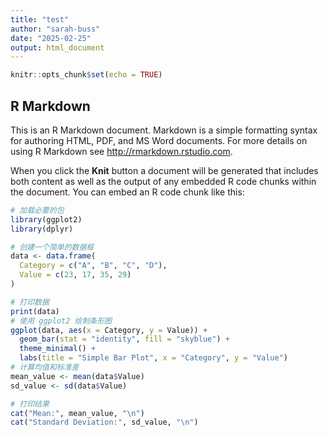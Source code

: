 ```yaml
---
title: "test"
author: "sarah-buss"
date: "2025-02-25"
output: html_document
---
```


```r
knitr::opts_chunk$set(echo = TRUE)
```

## R Markdown

This is an R Markdown document. Markdown is a simple formatting syntax for authoring HTML, PDF, and MS Word documents. For more details on using R Markdown see <http://rmarkdown.rstudio.com>.

When you click the **Knit** button a document will be generated that includes both content as well as the output of any embedded R code chunks within the document. You can embed an R code chunk like this:

```r
# 加载必要的包
library(ggplot2)
library(dplyr)

# 创建一个简单的数据框
data <- data.frame(
  Category = c("A", "B", "C", "D"),
  Value = c(23, 17, 35, 29)
)

# 打印数据
print(data)
# 使用 ggplot2 绘制条形图
ggplot(data, aes(x = Category, y = Value)) +
  geom_bar(stat = "identity", fill = "skyblue") +
  theme_minimal() +
  labs(title = "Simple Bar Plot", x = "Category", y = "Value")
# 计算均值和标准差
mean_value <- mean(data$Value)
sd_value <- sd(data$Value)

# 打印结果
cat("Mean:", mean_value, "\n")
cat("Standard Deviation:", sd_value, "\n")


```

